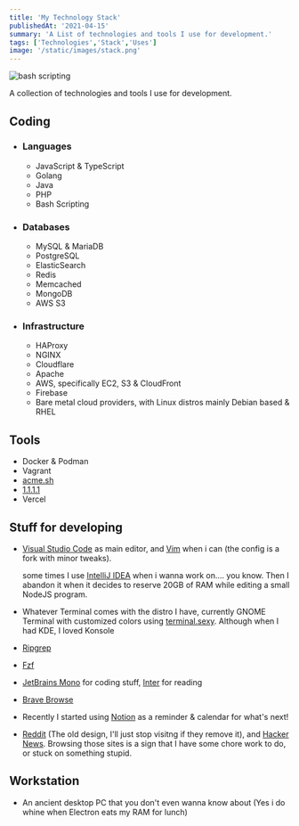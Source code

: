 ```yaml
---
title: 'My Technology Stack'
publishedAt: '2021-04-15'
summary: 'A List of technologies and tools I use for development.'
tags: ['Technologies','Stack','Uses']
image: '/static/images/stack.png'
---
```


<Image
  src="/static/images/stack.png"
  alt="bash scripting"
  width={1024}
  height={594}
/>

A collection of technologies and tools I use for development.

## Coding
  
- ### Languages
    - JavaScript & TypeScript
    - Golang
    - Java
    - PHP
    - Bash Scripting

- ### Databases
    - MySQL & MariaDB
    - PostgreSQL
    - ElasticSearch
    - Redis
    - Memcached
    - MongoDB
    - AWS S3

- ### Infrastructure
    - HAProxy
    - NGINX
    - Cloudflare
    - Apache
    - AWS, specifically EC2, S3 & CloudFront
    - Firebase
    - Bare metal cloud providers, with Linux distros mainly Debian based & RHEL

## Tools

- Docker & Podman
- Vagrant
- [acme.sh](https://github.com/acmesh-official/acme.sh)
- [1.1.1.1](https://1.1.1.1)
- Vercel

## Stuff for developing

- [Visual Studio Code](https://code.visualstudio.com) as main editor, and [Vim](https://github.com/omaralsoudanii/vimrc) when i can (the config is a fork with minor tweaks).
  
  some times I use [IntelliJ IDEA](https://www.jetbrains.com/idea) when i wanna work on.... you know. 
  Then I abandon it when it decides to reserve 20GB of RAM while editing a small NodeJS program.

- Whatever Terminal comes with the distro I have, currently GNOME Terminal with customized colors using [terminal.sexy](https://terminal.sexy). Although when I had KDE, I loved Konsole
    
- [Ripgrep](https://github.com/BurntSushi/ripgrep)
- [Fzf](https://github.com/junegunn/fzf)
- [JetBrains Mono](https://www.jetbrains.com/lp/mono/) for coding stuff, [Inter](https://rsms.me/inter/) for reading
- [Brave Browse](https://brave.com/)
- Recently I started using [Notion](https://www.notion.so/) as a reminder & calendar for what's next!
- [Reddit](https://www.reddit.com/) (The old design, I'll just stop visitng if they remove it), and [Hacker News](https://news.ycombinator.com/). Browsing those sites is a sign that I have some chore work to do, or stuck on something stupid.

## Workstation

- An ancient desktop PC that you don't even wanna know about (Yes i do whine when Electron eats my RAM for lunch)